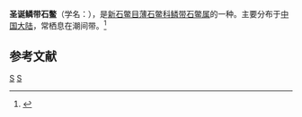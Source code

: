 {{Speciesbox
| genus = Lepidozona
| species = christiaensis
| authority = van Belle, 1982
}}
'''圣诞鳞带石鳖'''（学名：''{{lang|la|Lepidozona christiaensis}}''），是[[新石鳖目|新石鳖目]][[薄石鳖科|薄石鳖科]][[鳞带石鳖属|鳞带石鳖属]]的一种。主要分布于[[中国大陆|中国大陆]]，常栖息在潮间带。<ref>{{cite web|url=http://shell.sinica.edu.tw/chinese/shellbase_detail.php?science_no=3538|title=国际贝库：圣诞鳞带石鳖|publisher=台湾贝类资料库|accessdate=2009-08-11|archive-date=2015-06-04|archive-url=https://web.archive.org/web/20150604144343/http://shell.sinica.edu.tw/chinese/shellbase_detail.php?science_no=3538|dead-url=no}}</ref>

== 参考文献 ==
{{reflist|2}}
{{Taxonbar|from=Q3787260}}

[[Category:鱗帶石鱉屬|S]]
[[Category:1982年描述的动物|S]]